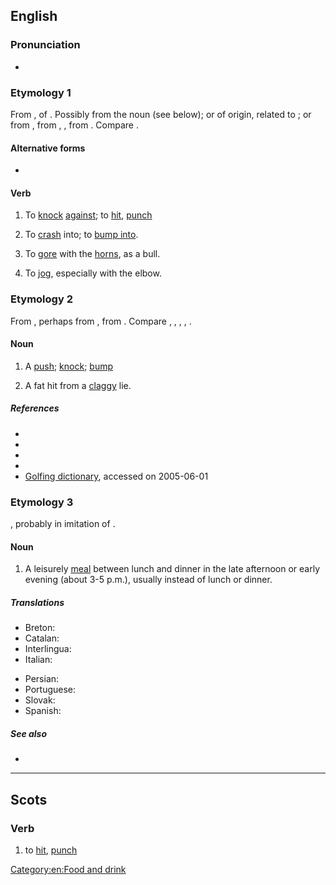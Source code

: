{{also|Dunch}}
==English==

===Pronunciation===
* {{rhymes|ʌntʃ|lang=en}}

===Etymology 1===
From {{inh|en|enm|dunchen}}, of {{unk.|lang=en|title=uncertain origin}}. Possibly from the noun (see below); or of {{etyl|gmq|en}} origin, related to {{cog|gmq-osw|diunga|t=to hit, knock}}; or from {{inh|en|enm|dengen}}, from {{inh|en|ang|denġan}}, {{m|ang|denċġan|t=to knock, ding}}, from {{inh|en|gem-pro|*dangijaną|t=to bang, knock}}. Compare {{cog|en|dinge}}.

====Alternative forms====
* {{l|en|dunsh}} {{qualifier|Geordie}}

====Verb====
{{en-verb|dunches|dunching|pres_ptc2=dunchin|dunched|dunched}}

# {{lb|en|Geordie}} To [[knock]] [[against]]; to [[hit]], [[punch]]
# {{lb|en|Geordie}} To [[crash]] into; to [[bump into]].
# {{lb|en|Scotland}} To [[gore]] with the [[horn]]s, as a bull.
# {{lb|en|British}} To [[jog]], especially with the elbow.

===Etymology 2===
From {{inh|en|enm|dunche}}, perhaps from {{inh|en|ang|*dynċ}}, from {{inh|en|gem-pro|*dunkiz}}. Compare {{cog|non|dykr}}, {{m|non|dynkr|t=a crashing noise}}, {{cog|da|dunk|t=a blow}}, {{cog|sv|dunk|t=a thump, clap}}, {{cog|no|dunk|t=a knock, bump}}.

====Noun====
{{en-noun|es}}

# {{lb|en|dialectal}} A [[push]]; [[knock]]; [[bump]]
# {{lb|en|golf}} A fat hit from a [[claggy]] lie.

=====References=====
* {{R:New Geordie Dictionary 1987}}
* {{R:Palgrave}}
* {{R:Dobson & Irwin Newcastle 1970}}
* {{R:Northumberland 1880}}
* [http://www.worldgolf.com/wglibrary/reference/dictionary/dpage.html Golfing dictionary], accessed on 2005-06-01

===Etymology 3===
{{blend|dinner|lunch|lang=en}}, probably in imitation of {{m|en|brunch}}.

====Noun====
{{en-noun|?}}

# {{lb|en|informal|rare}} A leisurely [[meal]] between lunch and dinner in the late afternoon or early evening (about 3-5 p.m.), usually instead of lunch or dinner.
#: {{ux|en|For tomorrow, I’ve a lunchtime appointment so let's have '''dunch''' together instead.}}

=====Translations=====
{{trans-top|meal between lunch and dinner}}
* Breton: {{t+|br|adverenn|f}}
* Catalan: {{t+|ca|berenar|m}}
* Interlingua: {{t|ia|merenda}}
* Italian: {{t+|it|merenda|f}}
{{trans-mid}}
* Persian: {{t+|fa|عصرانه|tr=asraneh}}
* Portuguese: {{t+|pt|merenda|f}}
* Slovak: {{t|sk|olovrant|m}}
* Spanish: {{t+|es|merienda|f}}
{{trans-bottom}}

=====See also=====
* {{l|en|food}}

[[Category:en:Food and drink]]

----

==Scots==

===Verb===
{{sco-verb|dunches|dunchin|duncht|duncht}}

# to [[hit]], [[punch]]